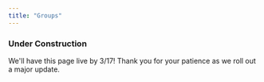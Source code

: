 ```yaml
---
title: "Groups"
---
```

### Under Construction 
We'll have this page live by 3/17! Thank you for your patience as we roll out a major update.
